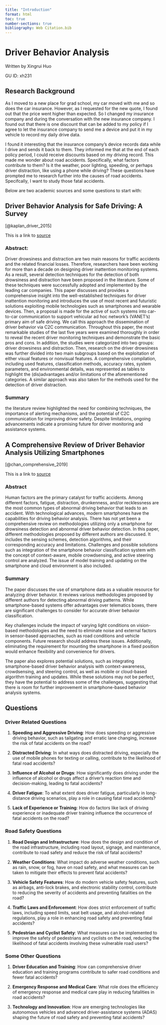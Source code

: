 ```yaml
---
title: "Introduction"
format: html
toc: true
number-sections: true
bibliography: Web Citation.bib
---
```

# Driver Behavior Analysis

Written by Xingrui Huo

GU ID: xh231

## Research Background
As I moved to a new place for grad school, my car moved with me and so does the car insurance. However, as I requested for the new quote, I found out that the price went higher than expected. So I changed my insurance company and during the conversation with the new insurance company. I found out that there is one discount that can be added to my policy if I agree to let the insurance company to send me a device and put it in my vehicle to record my daily drive data. 

I found it interesting that the insurance company's device records data while I drive and sends it back to them. They informed me that at the end of each policy period, I could receive discounts based on my driving record. This made me wonder about road accidents. Specifically, what factors contribute to them? Is it the weather, poor lighting, speeding, or perhaps driver distraction, like using a phone while driving? These questions have prompted me to research further into the causes of road accidents. Specifcally, I want to study those fatal accidents.



Below are two academic sources and some questions to start with:


## Driver Behavior Analysis for Safe Driving: A Survey
[@kaplan_driver_2015]

This is a link to [source](https://ieeexplore.ieee.org/document/7225158)

### Abstract:

Driver drowsiness and distraction are two main reasons for traffic accidents and the related financial losses. Therefore, researchers have been working for more than a decade on designing driver inattention monitoring systems. As a result, several detection techniques for the detection of both drowsiness and distraction have been proposed in the literature. Some of these techniques were successfully adopted and implemented by the leading car companies. This paper discusses and provides a comprehensive insight into the well-established techniques for driver inattention monitoring and introduces the use of most recent and futuristic solutions exploiting mobile technologies such as smartphones and wearable devices. Then, a proposal is made for the active of such systems into car-to-car communication to support vehicular ad hoc network's (VANET's) primary aim of safe driving. We call this approach the dissemination of driver behavior via C2C communication. Throughout this paper, the most remarkable studies of the last five years were examined thoroughly in order to reveal the recent driver monitoring techniques and demonstrate the basic pros and cons. In addition, the studies were categorized into two groups: driver drowsiness and distraction. Then, research on the driver drowsiness was further divided into two main subgroups based on the exploitation of either visual features or nonvisual features. A comprehensive compilation, including used features, classification methods, accuracy rates, system parameters, and environmental details, was represented as tables to highlight the (dis)advantages and/or limitations of the aforementioned categories. A similar approach was also taken for the methods used for the detection of driver distraction.



### Summary

the literature review highlighted the need for combining techniques, the importance of alerting mechanisms, and the potential of C2C communication for improving driver safety. Despite limitations, ongoing advancements indicate a promising future for driver monitoring and assistance systems.



## A Comprehensive Review of Driver Behavior Analysis Utilizing Smartphones
[@chan_comprehensive_2019]

This is a link to [source](https://ieeexplore.ieee.org/abstract/document/8844776)

### Abstract
Human factors are the primary catalyst for traffic accidents. Among different factors, fatigue, distraction, drunkenness, and/or recklessness are the most common types of abnormal driving behavior that leads to an accident. With technological advances, modern smartphones have the capabilities for driving behavior analysis. There has not yet been a comprehensive review on methodologies utilizing only a smartphone for drowsiness detection and abnormal driver behavior detection. In this paper, different methodologies proposed by different authors are discussed. It includes the sensing schemes, detection algorithms, and their corresponding accuracy and limitations. Challenges and possible solutions such as integration of the smartphone behavior classification system with the concept of context-aware, mobile crowdsensing, and active steering control are analyzed. The issue of model training and updating on the smartphone and cloud environment is also included.

### Summary
The paper discusses the use of smartphone data as a valuable resource for analyzing driver behavior. It reviews various methodologies proposed by different authors for detecting abnormal driving patterns. While smartphone-based systems offer advantages over telematics boxes, there are significant challenges to consider for accurate driver behavior classification.

Key challenges include the impact of varying light conditions on vision-based methodologies and the need to eliminate noise and external factors in sensor-based approaches, such as road conditions and vehicle components. Future research should address these issues. Additionally, eliminating the requirement for mounting the smartphone in a fixed position would enhance flexibility and convenience for drivers.

The paper also explores potential solutions, such as integrating smartphone-based driver behavior analysis with context-awareness, crowdsensing, and steering control, as well as mobile or cloud-based algorithm training and updates. While these solutions may not be perfect, they have the potential to address some of the challenges, suggesting that there is room for further improvement in smartphone-based behavior analysis systems.


## Questions

### Driver Related Questions

1. **Speeding and Aggressive Driving**: How does speeding or aggressive driving behavior, such as tailgating and erratic lane changing, increase the risk of fatal accidents on the road?

2. **Distracted Driving**: In what ways does distracted driving, especially the use of mobile phones for texting or calling, contribute to the likelihood of fatal road accidents?

3. **Influence of Alcohol or Drugs**: How significantly does driving under the influence of alcohol or drugs affect a driver's reaction time and decision-making, leading to fatal accidents?

4. **Driver Fatigue**: To what extent does driver fatigue, particularly in long-distance driving scenarios, play a role in causing fatal road accidents?

5. **Lack of Experience or Training**: How do factors like lack of driving experience or inadequate driver training influence the occurrence of fatal accidents on the road?
   

### Road Safety Questions

1. **Road Design and Infrastructure**: How does the design and condition of the road infrastructure, including road layout, signage, and maintenance, contribute to road safety and reduce the risk of fatal accidents?

2. **Weather Conditions**: What impact do adverse weather conditions, such as rain, snow, or fog, have on road safety, and what measures can be taken to mitigate their effects to prevent fatal accidents?

3. **Vehicle Safety Features**: How do modern vehicle safety features, such as airbags, anti-lock brakes, and electronic stability control, contribute to reducing the severity of accidents and preventing fatalities on the road?

4. **Traffic Laws and Enforcement**: How does strict enforcement of traffic laws, including speed limits, seat belt usage, and alcohol-related regulations, play a role in enhancing road safety and preventing fatal accidents?

5. **Pedestrian and Cyclist Safety**: What measures can be implemented to improve the safety of pedestrians and cyclists on the road, reducing the likelihood of fatal accidents involving these vulnerable road users?

### Some Other Questions

1. **Driver Education and Training**: How can comprehensive driver education and training programs contribute to safer road conditions and fewer fatal accidents?

2. **Emergency Response and Medical Care**: What role does the efficiency of emergency response and medical care play in reducing fatalities in road accidents?

3. **Technology and Innovation**: How are emerging technologies like autonomous vehicles and advanced driver-assistance systems (ADAS) shaping the future of road safety and preventing fatal accidents?
